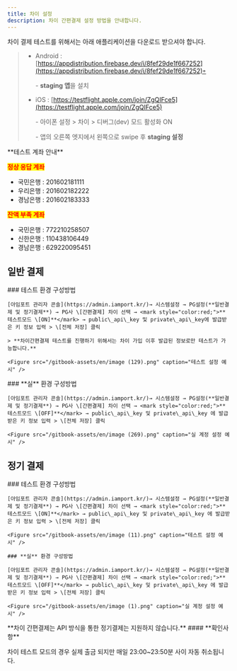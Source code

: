 ```yaml
---
title: 차이 설정
description: 차이 간편결제 설정 방법을 안내합니다.
---
```



차이 결제 테스트를 위해서는 아래 애플리케이션을 다운로드 받으셔야 합니다.

> - Android : [https://appdistribution.firebase.dev/i/8fef29de1f667252](https://appdistribution.firebase.dev/i/8fef29de1f667252)◦
>
>   \- **staging 앱**을 설치
>
> - iOS : [https://testflight.apple.com/join/ZgQIFce5](https://testflight.apple.com/join/ZgQIFce5)
>
>   \- 아이폰 설정 > 차이 > 디버그(dev) 모드 활성화 ON
>
>   \- 앱의 오른쪽 엣지에서 왼쪽으로 swipe 후 **staging 설정**

<Hint style="info">
  **테스트 계좌 안내**

  <mark style="color:red;">**정상 응답 계좌**</mark>

  - 국민은행 : 201602181111
  - 우리은행 : 201602182222
  - 경남은행 : 201602183333

  <mark style="color:red;">**잔액 부족 계좌**</mark>

  - 국민은행 : 772210258507
  - 신한은행 : 110438106449
  - 경남은행 : 629220095451
</Hint>

## 일반 결제

<Tabs>
  <Tab title="테스트 결제">
    ### 테스트 환경 구성방법

    [아임포트 관리자 콘솔](https://admin.iamport.kr/)→ 시스템설정 → PG설정(**일반결제 및 정기결제**) → PG사 \[간편결제] 차이 선택 → <mark style="color:red;">**테스트모드 \[ON]**</mark> → public\_api\_key 및 private\_api\_key에 발급받은 키 정보 입력 > \[전체 저장] 클릭

    > **차이간편결제 테스트를 진행하기 위해서는 차이 가입 이후 발급된 정보로만 테스트가 가능합니다.**

    <Figure src="/gitbook-assets/en/image (129).png" caption="테스트 설정 예시" />
  </Tab>

  <Tab title="실 결제">
    ### **실** 환경 구성방법

    [아임포트 관리자 콘솔](https://admin.iamport.kr/)→ 시스템설정 → PG설정(**일반결제 및 정기결제**) → PG사 \[간편결제] 차이 선택 → <mark style="color:red;">**테스트모드 \[OFF]**</mark> → public\_api\_key 및 private\_api\_key 에 발급받은 키 정보 입력 > \[전체 저장] 클릭

    <Figure src="/gitbook-assets/en/image (269).png" caption="실 계정 설정 예시" />
  </Tab>
</Tabs>

## 정기 결제

<Tabs>
  <Tab title="결제창 방식">
    ### 테스트 환경 구성방법

    [아임포트 관리자 콘솔](https://admin.iamport.kr/)→ 시스템설정 → PG설정(**일반결제 및 정기결제**) → PG사 \[간편결제] 차이 선택 → <mark style="color:red;">**테스트모드 \[ON]**</mark> → public\_api\_key 및 private\_api\_key 에 발급받은 키 정보 입력 > \[전체 저장] 클릭

    <Figure src="/gitbook-assets/en/image (11).png" caption="테스트 설정 예시" />

    ### **실** 환경 구성방법

    [아임포트 관리자 콘솔](https://admin.iamport.kr/)→ 시스템설정 → PG설정(**일반결제 및 정기결제**) → PG사 \[간편결제] 차이 선택 → <mark style="color:red;">**테스트모드 \[OFF]**</mark> → public\_api\_key 및 private\_api\_key 에 발급받은 키 정보 입력 > \[전체 저장] 클릭

    <Figure src="/gitbook-assets/en/image (1).png" caption="실 계정 설정 예시" />
  </Tab>

  <Tab title="API 방식">
    **차이 간편결제는 API 방식을 통한 정기결제는 지원하지 않습니다.**
  </Tab>
</Tabs>

<Hint style="info">
  #### **확인사항**

  차이 테스트 모드의 경우 실제 출금 되지만 매일 23:00\~23:50분 사이 자동 취소됩니다.
</Hint>
